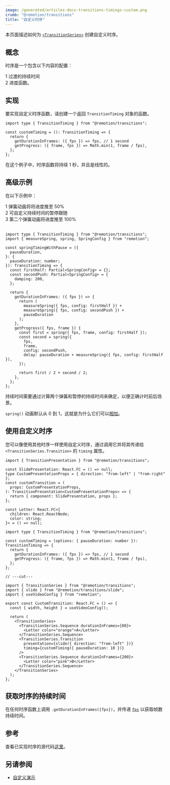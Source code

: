 ```yaml
---
image: /generated/articles-docs-transitions-timings-custom.png
crumb: "@remotion/transitions"
title: "自定义时序"
---
```


本页面描述如何为 [`<TransitionSeries>`](/docs/transitions/transitionseries) 创建自定义时序。

## 概念

时序是一个包含以下内容的配置：

<Step>1</Step> 过渡的持续时间 <br />
<Step>2</Step> 进度函数。

## 实现

要实现自定义时序函数，请创建一个返回 `TransitionTiming` 对象的函数。

```tsx twoslash title="custom-timing.ts"
import type { TransitionTiming } from "@remotion/transitions";

const customTiming = (): TransitionTiming => {
  return {
    getDurationInFrames: ({ fps }) => fps, // 1 second
    getProgress: ({ frame, fps }) => Math.min(1, frame / fps),
  };
};
```

在这个例子中，时序函数将持续 1 秒，并且是线性的。

## 高级示例

<Demo type="custom-timing" />

在以下示例中：

<Step>1</Step> 弹簧动画将将进度推至 50% <br />
<Step>2</Step> 可自定义持续时间的暂停跟随 <br />
<Step>3</Step> 第二个弹簧动画将进度推至 100%
<br />
<br />

```tsx twoslash title="spring-timing-with-pause.ts"
import type { TransitionTiming } from "@remotion/transitions";
import { measureSpring, spring, SpringConfig } from "remotion";

const springTimingWithPause = ({
  pauseDuration,
}: {
  pauseDuration: number;
}): TransitionTiming => {
  const firstHalf: Partial<SpringConfig> = {};
  const secondPush: Partial<SpringConfig> = {
    damping: 200,
  };

  return {
    getDurationInFrames: ({ fps }) => {
      return (
        measureSpring({ fps, config: firstHalf }) +
        measureSpring({ fps, config: secondPush }) +
        pauseDuration
      );
    },
    getProgress({ fps, frame }) {
      const first = spring({ fps, frame, config: firstHalf });
      const second = spring({
        fps,
        frame,
        config: secondPush,
        delay: pauseDuration + measureSpring({ fps, config: firstHalf }),
      });

      return first / 2 + second / 2;
    },
  };
};
```

持续时间需要通过计算两个弹簧和暂停的持续时间来确定，以便正确计时前后场景。

`spring()` 动画默认从 0 到 1，这就是为什么它们可以[相加](/docs/animation-math)。

## 使用自定义时序

您可以像使用其他时序一样使用自定义时序，通过调用它并将其传递给 `<TransitionSeries.Transition>` 的 `timing` 属性。

```tsx twoslash title="using-custom-timing.tsx" {16}
import { TransitionPresentation } from "@remotion/transitions";

const SlidePresentation: React.FC = () => null;
type CustomPresentationProps = { direction: "from-left" | "from-right" };
const customTransition = (
  props: CustomPresentationProps,
): TransitionPresentation<CustomPresentationProps> => {
  return { component: SlidePresentation, props };
};

const Letter: React.FC<{
  children: React.ReactNode;
  color: string;
}> = () => null;

import type { TransitionTiming } from "@remotion/transitions";

const customTiming = (options: { pauseDuration: number }): TransitionTiming => {
  return {
    getDurationInFrames: ({ fps }) => fps, // 1 second
    getProgress: ({ frame, fps }) => Math.min(1, frame / fps),
  };
};

// ---cut---

import { TransitionSeries } from "@remotion/transitions";
import { slide } from "@remotion/transitions/slide";
import { useVideoConfig } from "remotion";

export const CustomTransition: React.FC = () => {
  const { width, height } = useVideoConfig();

  return (
    <TransitionSeries>
      <TransitionSeries.Sequence durationInFrames={80}>
        <Letter color="orange">A</Letter>
      </TransitionSeries.Sequence>
      <TransitionSeries.Transition
        presentation={slide({ direction: "from-left" })}
        timing={customTiming({ pauseDuration: 10 })}
      />
      <TransitionSeries.Sequence durationInFrames={200}>
        <Letter color="pink">B</Letter>
      </TransitionSeries.Sequence>
    </TransitionSeries>
  );
};
```

## 获取时序的持续时间

在任何时序函数上调用 `.getDurationInFrames({fps})`，并传递 [`fps`](/docs/use-video-config) 以获取帧数持续时间。

## 参考

查看已实现时序的源代码[这里](https://github.com/remotion-dev/remotion/blob/main/packages/transitions/src/timings)。

## 另请参阅

- [自定义演示](/docs/transitions/presentations/custom)

